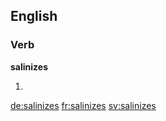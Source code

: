 ==English==

===Verb===
'''salinizes'''

# {{en-third-person singular of|salinize}}

[[de:salinizes]]
[[fr:salinizes]]
[[sv:salinizes]]